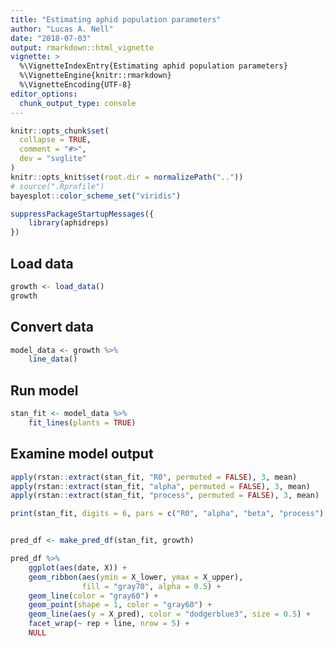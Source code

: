 ```yaml
---
title: "Estimating aphid population parameters"
author: "Lucas A. Nell"
date: "2018-07-03"
output: rmarkdown::html_vignette
vignette: >
  %\VignetteIndexEntry{Estimating aphid population parameters}
  %\VignetteEngine{knitr::rmarkdown}
  %\VignetteEncoding{UTF-8}
editor_options: 
  chunk_output_type: console
---
```


```r
knitr::opts_chunk$set(
  collapse = TRUE,
  comment = "#>",
  dev = "svglite"
)
knitr::opts_knit$set(root.dir = normalizePath(".."))
# source(".Rprofile")
bayesplot::color_scheme_set("viridis")
```

```r
suppressPackageStartupMessages({
    library(aphidreps)
})
```

## Load data

```r
growth <- load_data()
growth
```

## Convert data

```r
model_data <- growth %>% 
    line_data()
```


## Run model

```r
stan_fit <- model_data %>% 
    fit_lines(plants = TRUE)
```


## Examine model output

```r
apply(rstan::extract(stan_fit, "R0", permuted = FALSE), 3, mean)
apply(rstan::extract(stan_fit, "alpha", permuted = FALSE), 3, mean)
apply(rstan::extract(stan_fit, "process", permuted = FALSE), 3, mean)

print(stan_fit, digits = 6, pars = c("R0", "alpha", "beta", "process"), probs = c())


pred_df <- make_pred_df(stan_fit, growth)

pred_df %>% 
    ggplot(aes(date, X)) +
    geom_ribbon(aes(ymin = X_lower, ymax = X_upper),
                fill = "gray70", alpha = 0.5) +
    geom_line(color = "gray60") +
    geom_point(shape = 1, color = "gray60") +
    geom_line(aes(y = X_pred), color = "dodgerblue3", size = 0.5) +
    facet_wrap(~ rep + line, nrow = 5) +
    NULL



```


